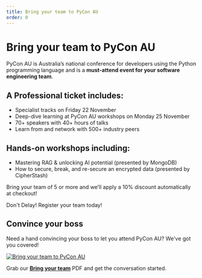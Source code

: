 ```yaml
---
title: Bring your team to PyCon AU
order: 0
---
```


# Bring your team to PyCon AU

PyCon AU is Australia’s national conference for developers using the Python programming language and is a **must-attend event for your software engineering team**.

## A Professional ticket includes:
* Specialist tracks on Friday 22 November
* Deep-dive learning at PyCon AU workshops on Monday 25 November
* 70+ speakers with 40+ hours of talks 
* Learn from and network with 500+ industry peers

## Hands-on workshops including:
* Mastering RAG & unlocking AI potential (presented by MongoDB)
* How to secure, break, and re-secure an encrypted data (presented by CipherStash)

Bring your team of 5 or more and we’ll apply a 10% discount automatically at checkout! 

Don't Delay! Register your team today!


## Convince your boss

Need a hand convincing your boss to let you attend PyCon AU? We've got you covered!

[![Bring your team to PyCon AU](/media/bring-your-team-campaign.png)](/files/PyCon%20AU%202024%20-%20Bring%20your%20team.pdf)

Grab our **[Bring your team](/files/PyCon%20AU%202024%20-%20Bring%20your%20team.pdf)** PDF and get the conversation started.
